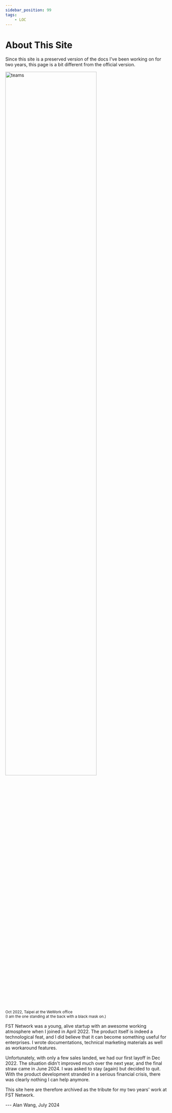 ```yaml
---
sidebar_position: 99
tags:
    - LOC
---
```


# About This Site

Since this site is a preserved version of the docs I've been working on for two years, this page is a bit different from the official version.

<div className="center-padded">
    <img
        src={require("/img/about/teams.jpg").default}
        width="75%"
        alt="teams"
    />
    <br />
    <small>
        Oct 2022, Taipei at the WeWork office<br />(I am the one standing at the back with a black mask on.)
    </small>
</div>

FST Network was a young, alive startup with an awesome working atmosphere when I joined in April 2022. The product itself is indeed a technological feat, and I did believe that it can become something useful for enterprises. I wrote documentations, technical marketing materials as well as workaround features.

Unfortunately, with only a few sales landed, we had our first layoff in Dec 2022. The situation didn't improved much over the next year, and the final straw came in June 2024. I was asked to stay (again) but decided to quit. With the product development stranded in a serious financial crisis, there was clearly nothing I can help anymore.

This site here are therefore archived as the tribute for my two years' work at FST Network.

--- Alan Wang, July 2024

